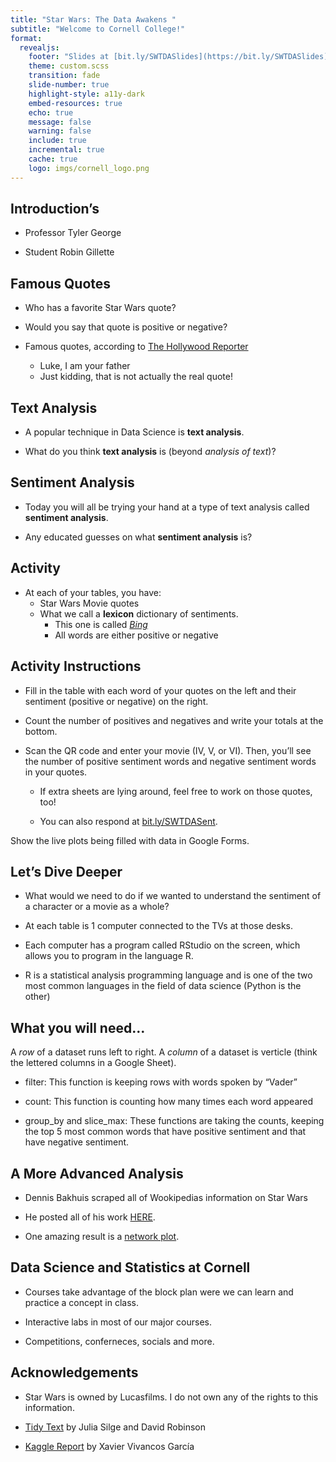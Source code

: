 ```yaml
---
title: "Star Wars: The Data Awakens "
subtitle: "Welcome to Cornell College!"
format: 
  revealjs:
    footer: "Slides at [bit.ly/SWTDASlides](https://bit.ly/SWTDASlides)"
    theme: custom.scss
    transition: fade
    slide-number: true
    highlight-style: a11y-dark
    embed-resources: true
    echo: true
    message: false
    warning: false
    include: true
    incremental: true
    cache: true
    logo: imgs/cornell_logo.png
---
```


## Introduction's

-   Professor Tyler George

-   Student Robin Gillette

## Famous Quotes

-   Who has a favorite Star Wars quote?

-   Would you say that quote is positive or negative? 

-   Famous quotes, according to [The Hollywood Reporter](https://www.hollywoodreporter.com/lists/best-star-wars-quotes/may-the-force-be-with-you-3/)
    * Luke, I am your father
    * Just kidding, that is not actually the real quote! 

## Text Analysis

-   A popular technique in Data Science is **text analysis**.

-   What do you think **text analysis** is (beyond *analysis of text*)?

## Sentiment Analysis

-   Today you will all be trying your hand at a type of text analysis called **sentiment analysis**.

-   Any educated guesses on what **sentiment analysis** is?

## Activity {.smaller}

-   At each of your tables, you have:
    -   Star Wars Movie quotes
    -   What we call a **lexicon** dictionary of sentiments.
        -   This one is called [*Bing*](https://www.cs.uic.edu/~liub/FBS/sentiment-analysis.html)
        -   All words are either positive or negative

## Activity Instructions {.smaller}

-   Fill in the table with each word of your quotes on the left and their sentiment (positive or negative) on the right.

-   Count the number of positives and negatives and write your totals at the bottom.

-   Scan the QR code and enter your movie (IV, V, or VI). Then, you'll see the number of positive sentiment words and negative sentiment words in your quotes.
    
    - If extra sheets are lying around, feel free to work on those quotes, too!
    
    - You can also respond at [bit.ly/SWTDASent](bit.ly/SWTDASent).

:::{.notes}
Show the live plots being filled with data in Google Forms.
:::

## Let's Dive Deeper {.smaller}

-   What would we need to do if we wanted to understand the sentiment of a character or a movie as a whole?

-   At each table is 1 computer connected to the TVs at those desks.

-   Each computer has a program called RStudio on the screen, which allows you to program in the language R.

-   R is a statistical analysis programming language and is one of the two most common languages in the field of data science (Python is the other)

## What you will need... {.smaller}

A *row* of a dataset runs left to right. A *column* of a dataset is verticle (think the lettered columns in a Google Sheet).

- filter: This function is keeping rows with words spoken by "Vader"

- count: This function is counting how many times each word appeared

- group_by and slice_max: These functions are taking the counts, keeping the top 5 most common words that have positive sentiment and that have negative sentiment. 






## A More Advanced Analysis

- Dennis Bakhuis scraped all of Wookipedias information on Star Wars

- He posted all of his work [HERE](https://github.com/dennisbakhuis/wookieepediascience). 

- One amazing result is a [network plot](https://dennisbakhuis.github.io/wookieepediascience/).

## Data Science and Statistics at Cornell

- Courses take advantage of the block plan were we can learn and practice a concept in class.

- Interactive labs in most of our major courses. 

- Competitions, conferneces, socials and more. 


## Acknowledgements

- Star Wars is owned by Lucasfilms. I do not own any of the rights to this information.

- [Tidy Text](https://www.tidytextmining.com/) by Julia Silge and David Robinson

- [Kaggle Report](https://www.kaggle.com/code/xvivancos/analyzing-star-wars-movie-scripts/report) by Xavier Vivancos García